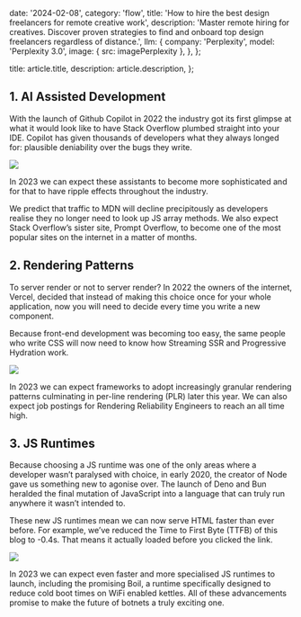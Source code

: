 
  date: '2024-02-08',
  category: 'flow',
  title: 'How to hire the best design freelancers for remote creative work',
  description:
    'Master remote hiring for creatives. Discover proven strategies to find and onboard top design freelancers regardless of distance.',
  llm: {
    company: 'Perplexity',
    model: 'Perplexity 3.0',
    image: { src: imagePerplexity },
  },
};

  title: article.title,
  description: article.description,
};

## 1. AI Assisted Development

With the launch of Github Copilot in 2022 the industry got its first glimpse at what it would look like to have Stack Overflow plumbed straight into your IDE. Copilot has given thousands of developers what they always longed for: plausible deniability over the bugs they write.

![](./pilot.jpg)

In 2023 we can expect these assistants to become more sophisticated and for that to have ripple effects throughout the industry.

We predict that traffic to MDN will decline precipitously as developers realise they no longer need to look up JS array methods. We also expect Stack Overflow’s sister site, Prompt Overflow, to become one of the most popular sites on the internet in a matter of months.

## 2. Rendering Patterns

To server render or not to server render? In 2022 the owners of the internet, Vercel, decided that instead of making this choice once for your whole application, now you will need to decide every time you write a new component.

Because front-end development was becoming too easy, the same people who write CSS will now need to know how Streaming SSR and Progressive Hydration work.

![](./server.jpg)

In 2023 we can expect frameworks to adopt increasingly granular rendering patterns culminating in per-line rendering (PLR) later this year. We can also expect job postings for Rendering Reliability Engineers to reach an all time high.

## 3. JS Runtimes

Because choosing a JS runtime was one of the only areas where a developer wasn’t paralysed with choice, in early 2020, the creator of Node gave us something new to agonise over. The launch of Deno and Bun heralded the final mutation of JavaScript into a language that can truly run anywhere it wasn’t intended to.

These new JS runtimes mean we can now serve HTML faster than ever before. For example, we’ve reduced the Time to First Byte (TTFB) of this blog to -0.4s. That means it actually loaded before you clicked the link.

![](./laptop.jpg)

In 2023 we can expect even faster and more specialised JS runtimes to launch, including the promising Boil, a runtime specifically designed to reduce cold boot times on WiFi enabled kettles. All of these advancements promise to make the future of botnets a truly exciting one.

